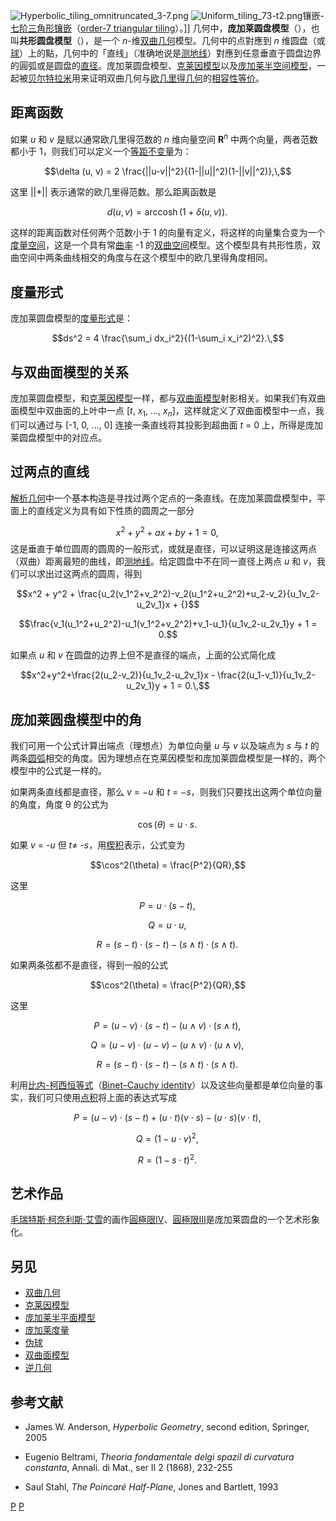 {{Link style|time=2015-12-13T13:31:47+00:00}}
[[Image:Hyperbolic_tiling_omnitruncated_3-7.png|thumb]]
[[Image:Uniform_tiling_73-t2.png|thumb]]镶嵌-[[七阶三角形镶嵌|七阶三角形镶嵌]]（[[:en:order-7_triangular_tiling|order-7 triangular tiling]]）。]]
几何中，'''庞加莱圆盘模型'''（{{lang|en|Poincaré disk model}}），也叫'''共形圆盘模型'''（{{lang|en|conformal disk model}}），是一个 ''n''-维[[双曲几何|双曲几何]]模型。几何中的点對應到 ''n'' 维圆盘（或[[球_(数学)|球]]）上的點，几何中的「直线」（准确地说是[[测地线|测地线]]）對應到任意垂直于圆盘边界的圓弧或是圆盘的[[直径|直径]]。庞加莱圆盘模型、[[克莱因模型|克莱因模型]]以及[[庞加莱半空间模型|庞加莱半空间模型]]，一起被[[贝尔特拉米|贝尔特拉米]]用来证明双曲几何与[[欧几里得几何|欧几里得几何]]的[[等相容性|相容性等价]]。

==距离函数==
如果 ''u'' 和 ''v'' 是赋以通常欧几里得范数的 ''n'' 维向量空间 '''R'''<sup>''n''</sup> 中两个向量，两者范数都小于 1，则我们可以定义一个[[等距|等距不变量]]为：

:<math>\delta (u, v) = 2 \frac{||u-v||^2}{(1-||u||^2)(1-||v||^2)},\,</math>

这里 ||*|| 表示通常的欧几里得范数。那么距离函数是

:<math>d(u, v) = \operatorname{arccosh} (1+\delta (u,v)).\,</math>

这样的距离函数对任何两个范数小于 1 的向量有定义，将这样的向量集合变为一个[[度量空间|度量空间]]，这是一个具有常[[曲率|曲率]] -1 的[[双曲空间|双曲空间]]模型。这个模型具有共形性质，双曲空间中两条曲线相交的角度与在这个模型中的欧几里得角度相同。

==度量形式==
庞加莱圆盘模型的[[度量张量|度量形式]]是：
:<math>ds^2 = 4 \frac{\sum_i dx_i^2}{(1-\sum_i x_i^2)^2}.\,</math>

==与双曲面模型的关系==
庞加莱圆盘模型，和[[克莱因模型|克莱因模型]]一样，都与[[双曲面模型|双曲面模型]]射影相关。如果我们有双曲面模型中双曲面的上叶中一点 [''t'', ''x''<sub>1</sub>, ..., ''x''<sub>''n''</sub>]，这样就定义了双曲面模型中一点，我们可以通过与 [-1, 0, ..., 0] 连接一条直线将其投影到超曲面 ''t'' = 0 上，所得是庞加莱圆盘模型中的对应点。

==过两点的直线==
[[解析几何|解析几何]]中一个基本构造是寻找过两个定点的一条直线。在庞加莱圆盘模型中，平面上的直线定义为具有如下性质的圆周之一部分
:<math>x^2 + y^2 + a x + b y + 1 = 0,\,</math>
这是垂直于单位圆周的圆周的一般形式，或就是直径，可以证明这是连接这两点（双曲）距离最短的曲线，即[[测地线|测地线]]。给定圆盘中不在同一直径上两点 ''u'' 和 ''v''，我们可以求出过这两点的圆周，得到

:<math>x^2 + y^2 + \frac{u_2(v_1^2+v_2^2)-v_2(u_1^2+u_2^2)+u_2-v_2}{u_1v_2-u_2v_1}x + {}</math>

:<math>\frac{v_1(u_1^2+u_2^2)-u_1(v_1^2+v_2^2)+v_1-u_1}{u_1v_2-u_2v_1}y + 1 = 0.</math>

如果点 ''u'' 和 ''v'' 在圆盘的边界上但不是直径的端点，上面的公式简化成

:<math>x^2+y^2+\frac{2(u_2-v_2)}{u_1v_2-u_2v_1}x - \frac{2(u_1-v_1)}{u_1v_2-u_2v_1}y + 1 = 0.\,</math>

==庞加莱圆盘模型中的角==
我们可用一个公式计算出端点（理想点）为单位向量 ''u'' 与 ''v'' 以及端点为 ''s'' 与 ''t'' 的两条[[圆弧|圆弧]]相交的角度。因为理想点在克莱因模型和庞加莱圆盘模型是一样的，两个模型中的公式是一样的。

如果两条直线都是直径，那么 ''v'' = −''u'' 和 ''t'' = −''s''，则我们只要找出这两个单位向量的角度，角度 θ 的公式为

:<math>\cos(\theta) = u \cdot s.\,</math>

如果 ''v'' = -''u'' 但 ''t''≠ -''s''，用[[楔积|楔积]]表示，公式变为

:<math>\cos^2(\theta) = \frac{P^2}{QR},</math>

这里

:<math>P = u \cdot (s-t),\,</math>

:<math>Q = u \cdot u,\,</math>

:<math>R = (s-t) \cdot (s-t) - (s \wedge t) \cdot (s \wedge t).\,</math>

如果两条弦都不是直径，得到一般的公式
:<math>\cos^2(\theta) = \frac{P^2}{QR},</math>

这里

:<math>P = (u-v) \cdot (s-t) - (u \wedge v) \cdot (s \wedge t),\,</math>

:<math>Q = (u-v) \cdot (u-v) - (u \wedge v) \cdot (u \wedge v),\,</math>

:<math>R = (s-t) \cdot (s-t) - (s \wedge t) \cdot (s \wedge t).\,</math>

利用[[比内-柯西恒等式|比内-柯西恒等式]]（[[:en:Binet–Cauchy_identity|Binet–Cauchy identity]]）以及这些向量都是单位向量的事实，我们可只使用[[点积|点积]]将上面的表达式写成

:<math>P = (u-v) \cdot (s-t) + (u \cdot t)(v \cdot s) - (u \cdot s)(v \cdot t),\,</math>

:<math>Q = (1 - u \cdot v)^2,\,</math>

:<math>R = (1 - s \cdot t)^2.\,</math>

==艺术作品==
[[毛瑞特斯·柯奈利斯·艾雪|毛瑞特斯·柯奈利斯·艾雪]]的画作[[圓極限IV|圓極限IV]]、[[圓極限III|圓極限III]]是庞加莱圆盘的一个艺术形象化。

==另见==

*[[双曲几何|双曲几何]]
*[[克莱因模型|克莱因模型]]
*[[庞加莱半平面模型|庞加莱半平面模型]]
*[[庞加莱度量|庞加莱度量]]
*[[伪球|伪球]]
*[[双曲面模型|双曲面模型]]
*[[逆几何|逆几何]]

==参考文献==

*James W. Anderson, ''Hyperbolic Geometry'', second edition, Springer, 2005

*Eugenio Beltrami, ''Theoria fondamentale delgi spazil di curvatura constanta'', Annali. di Mat., ser II 2 (1868), 232-255

*Saul Stahl, ''The Poincaré Half-Plane'', Jones and Bartlett, 1993

[[Category:共形几何|P]]
[[Category:双曲几何|P]]